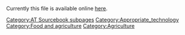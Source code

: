 Currently this file is available online [http://www.cd3wd.com/cd3wd_40/JF/413/05-170.pdf here].


{{DEFAULTSORT:{{SUBPAGENAME}}}} 
[[Category:AT Sourcebook subpages]]
[[Category:Appropriate_technology]]
[[Category:Food and agriculture]]
[[Category:Agriculture]]
